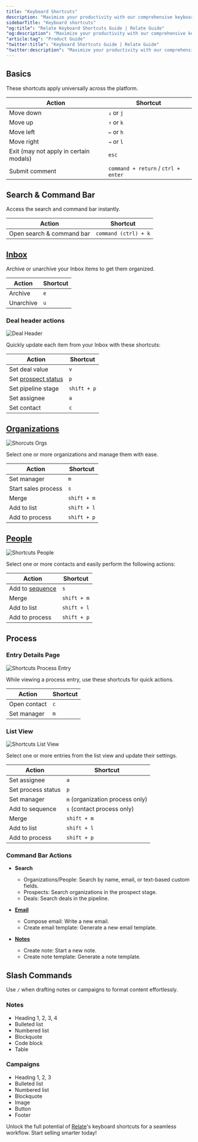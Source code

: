 ```yaml
---
title: "Keyboard Shortcuts"
description: "Maximize your productivity with our comprehensive keyboard shortcuts. Whether you're navigating, managing deals, or writing notes, these shortcuts will help you work faster and more efficiently."
sidebarTitle: "Keyboard shortcuts"
"og:title": "Relate Keyboard Shortcuts Guide | Relate Guide"
"og:description": "Maximize your productivity with our comprehensive keyboard shortcuts. Whether you're navigating, managing deals, or writing notes, these shortcuts will help you work faster and more efficiently."
"article:tag": "Product Guide"
"twitter:title": "Keyboard Shortcuts Guide | Relate Guide"
"twitter:description": "Maximize your productivity with our comprehensive keyboard shortcuts. Whether you're navigating, managing deals, or writing notes, these shortcuts will help you work faster and more efficiently."
---
```


## **Basics**

These shortcuts apply universally across the platform.

| **Action**                                  | **Shortcut**                     |
|--------------------------------------------|---------------------------------|
| Move down                                  | `↓` or `j`                      |
| Move up                                    | `↑` or `k`                      |
| Move left                                  | `←` or `h`                      |
| Move right                                 | `→` or `l`                      |
| Exit (may not apply in certain modals)     | `esc`                           |
| Submit comment                             | `command + return` / `ctrl + enter` |

## **Search & Command Bar**

Access the search and command bar instantly.

| **Action**                    | **Shortcut**            |
|-------------------------------|-------------------------|
| Open search & command bar     | `command (ctrl) + k`   |


## [**Inbox**](https://www.relate.so/docs/features/inbox)

Archive or unarchive your Inbox items to get them organized.

| **Action**    | **Shortcut**  |
|---------------|---------------|
| Archive       | `e`           |
| Unarchive     | `u`           |


### **Deal header actions**

![Deal Header](/images/features/shortcuts-deal-header.png)

Quickly update each item from your Inbox with these shortcuts:

| **Action**                                                  | **Shortcut**  |
|------------------------------------------------------------|---------------|
| Set deal value                                             | `v`           |
| Set [prospect status](https://www.relate.so/docs/features/prospect-status) | `p`           |
| Set pipeline stage                                         | `shift + p`   |
| Set assignee                                               | `a`           |
| Set contact                                                | `c`           |

 

## [**Organizations**](https://www.relate.so/docs/features/organizations)

![Shorcuts Orgs](/images/features/shortcuts-orgs.png)

Select one or more organizations and manage them with ease.

| **Action**            | **Shortcut**  |
|------------------------|---------------|
| Set manager           | `m`           |
| Start sales process   | `s`           |
| Merge                 | `shift + m`   |
| Add to list           | `shift + l`   |
| Add to process        | `shift + p`   |


 

## [**People**](https://www.relate.so/docs/features/people)

![Shortcuts People](/images/features/shortcuts-people.png)

Select one or more contacts and easily perform the following actions:

| **Action**                                                  | **Shortcut**  |
|------------------------------------------------------------|---------------|
| Add to [sequence](https://www.relate.so/docs/features/sequence) | `s`           |
| Merge                                                      | `shift + m`   |
| Add to list                                               | `shift + l`   |
| Add to process                                            | `shift + p`   |

 

## **Process**

### **Entry Details Page**

![Shortcuts Process Entry](/images/features/shortcuts-process-entry.png)

While viewing a process entry, use these shortcuts for quick actions.

| **Action**      | **Shortcut**  |
|------------------|---------------|
| Open contact    | `c`           |
| Set manager     | `m`           |


### **List View**

![Shortcuts List View](/images/features/shortcuts-process-list.png)

Select one or more entries from the list view and update their settings.

| **Action**                    | **Shortcut**                        |
|-------------------------------|-------------------------------------|
| Set assignee                  | `a`                                 |
| Set process status            | `p`                                 |
| Set manager                   | `m` (organization process only)     |
| Add to sequence               | `s` (contact process only)          |
| Merge                         | `shift + m`                         |
| Add to list                   | `shift + l`                         |
| Add to process                | `shift + p`                         |


### **Command Bar Actions**

- **Search**

  - Organizations/People: Search by name, email, or text-based custom fields.
  - Prospects: Search organizations in the prospect stage.
  - Deals: Search deals in the pipeline.
- [**Email**](https://www.relate.so/docs/features/email)

  - Compose email: Write a new email.
  - Create email template: Generate a new email template.
- [**Notes**](https://www.relate.so/docs/features/notes)

  - Create note: Start a new note.
  - Create note template: Generate a note template.

 

## **Slash Commands**

Use `/` when drafting notes or campaigns to format content effortlessly.

### **Notes**

- Heading 1, 2, 3, 4
- Bulleted list
- Numbered list
- Blockquote
- Code block
- Table

### **Campaigns**

- Heading 1, 2, 3
- Bulleted list
- Numbered list
- Blockquote
- Image
- Button
- Footer


Unlock the full potential of [Relate](https://www.relate.kr/)'s keyboard shortcuts for a seamless workflow. Start selling smarter today!